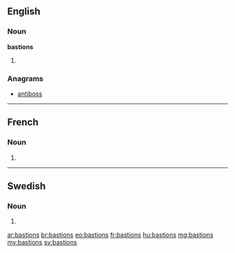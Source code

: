 ==English==

===Noun===
'''bastions'''

# {{plural of|bastion}}

===Anagrams===
* [[antiboss#English|antiboss]]

----

==French==

===Noun===
{{head|fr|g=m-p}}

# {{plural of|bastion|lang=fr}}

----

==Swedish==

===Noun===
{{head|sv|noun form}}

# {{sv-noun-form-indef-gen|bastion}}

[[ar:bastions]]
[[br:bastions]]
[[eo:bastions]]
[[fr:bastions]]
[[hu:bastions]]
[[mg:bastions]]
[[my:bastions]]
[[sv:bastions]]